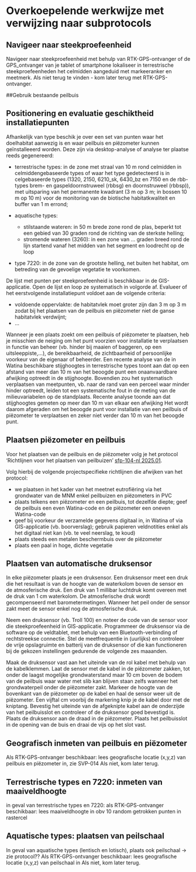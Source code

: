 # Overkoepelende werkwijze met verwijzing naar subprotocols

```{=html}
<!--
Geef hier een overzicht van de stappen van het project protocol.
De verschillende stappen moeten verduidelijkt worden met criteria en richtlijnen wanneer wat moet uitgevoerd worden.
Bijvoorbeeld:
Ga naar de te monitoren locatie.
Volg subprotocol A `<protocol-code>_YYYY.NN` om te bepalen of de locatie tot de doelpopulatie die men wil monitoren behoort (eerste bezoek) of nog steeds behoort (herhaald bezoek).
Volg subprotocol B `<protocol-code>_YYYY.NN` waarin de staalnameprocedure wordt uitgelegd.
Volg subprotocol C `<protocol-code>_YYYY.NN` waarin labo-analyse wordt uitgelegd.

De doelstelling is om de subprotocols te organiseren in een coherent hoofd protocol waarin ontbrekende elementen aangevuld worden die niet in de subprotocols staan, zoals wanneer een bepaald subprotocol wel of niet wordt uitgevoerd, of kleine extra stappen die geen eigen subprotocol vereisen.
-->
```

## Navigeer naar steekproefeenheid

Navigeer naar steekproefeenheid met behulp van RTK-GPS-ontvanger of de GPS_ontvanger van je tablet of smartphone lokaliseer in terrestrische steekproefeenheden het celmidden aangeduid met markeeranker en meetmerk.
Als niet terug te vinden - kom later terug met RTK-GPS-ontvanger.

##Gebruik bestaande peilbuis

## Positionering en evaluatie geschiktheid installatiepunten

Afhankelijk van type beschik je over een set van punten waar het doelhabitat aanwezig is en waar peilbuis en piëzometer kunnen geïnstalleeerd worden.
Deze zijn via desktop-analyse of analyse ter plaatse reeds gegenereerd:

-   terrestrische types: in de zone met straal van 10 m rond celmidden in celmiddengebaseerde types of waar het type gedetecteerd is in celgebaseerde types (1320, 2150, 6210_sk, 6430_bz en 7150 en de rbb-types brem- en gaspeldoornstruweel (rbbsg) en doornstruweel (rbbsp)), met uitsparing van het permanente kwadrant (3 m op 3 m; in bossen 10 m op 10 m) voor de monitoring van de biotische habitatkwaliteit en buffer van 1 m errond;

-   aquatische types:

    -   stilstaande wateren: in 50 m brede zone rond de plas, beperkt tot een gebied van 30 graden rond de richting van de sterkste helling;
    -   stromende wateren (3260): in een zone van ... graden breed rond de lijn startend vanaf het midden van het segment en loodrecht op de loop

-   type 7220: in de zone van de grootste helling, net buiten het habitat, om betreding van de gevoelige vegetatie te voorkomen.

De lijst met punten per steekproefeenheid is beschikbaar in de GIS-applicatie.
Open de lijst en loop ze systematisch in volgorde af.
Evalueer of het eerstvolgende installatiepunt voldoet aan de volgende criteria:

-   voldoende oppervlakte: de habitatvlek moet groter zijn dan 3 m op 3 m zodat bij het plaatsen van de peilbuis en piëzometer niet de ganse habitatvlek verdwijnt;
-   ...

Wanneer je een plaats zoekt om een peilbuis of piëzometer te plaatsen, heb je misschien de neiging om het punt voorzien voor installatie te verplaatsen in functie van beheer (vb. hinder bij maaien of baggeren, op een uitsleeppiste,...), de bereikbaarheid, de zichtbaarheid of persoonlijke voorkeur van de eigenaar of beheerder.
Een recente analyse van de in Watina beschikbare stijghoogtes in terrestrische types toont aan dat op een afstand van meer dan 10 m van het beoogde punt een onaanvaardbare afwijking optreedt in de stijghoogte.
Bovendien zou het systematisch verplaatsen van meetpunten, vb.
naar de rand van een perceel waar minder hinder optreedt, leiden tot een systematische fout in de meting van de milieuvariabelen op de standplaats.
Recente analyse toonde aan dat stijghoogtes gemeten op meer dan 10 m van elkaar een afwijking Het wordt daarom afgeraden om het beoogde punt voor installatie van een peilbuis of piëzometer te verplaatsen en zeker niet verder dan 10 m van het beoogde punt.

## Plaatsen piëzometer en peilbuis

Voor het plaatsen van de peilbuis en de piëzometer volg je het protocol 'Richtlijnen voor het plaatsen van peilbuizen' [sfp-104-nl 2025.01](https://inbo.github.io/protocols/2025.01/index.html).

Volg hierbij de volgende projectspecifieke richtlijnen die afwijken van het protocol:

-   we plaatsen in het kader van het meetnet eutrofiëring via het grondwater van de MNM enkel peilbuizen en piëzometers in PVC
-   plaats telkens een piëzometer en een peilbuis, tot dezelfde diepte; geef de peilbuis een even Watina-code en de piëzometer een oneven Watina-code
-   geef bij voorkeur de verzamelde gegevens digitaal in, in Watina of via GIS-applicatie (vb. boorverslag); gebruik papieren veldnotities enkel als het digitaal niet kan (vb. te veel neerslag, te koud)
-   plaats steeds een metalen beschermbuis over de piëzometer
-   plaats een paal in hoge, dichte vegetatie

## Plaatsen van automatische druksensor

In elke piëzometer plaats je een druksensor.
Een druksensor meet een druk die het resultaat is van de hoogte van de waterkolom boven de sensor en de atmosferische druk.
Een druk van 1 millibar luchtdruk komt overeen met de druk van 1 cm waterkolom.
De atmosferische druk wordt gecompenseerd met barometermetingen.
Wanneer het peil onder de sensor zakt meet de sensor enkel nog de atmosferische druk.

Neem een druksensor (vb. Troll 100) en noteer de code van de sensor voor die steekproefeenheid in GIS-applicatie.
Programmeer de druksensor via de software op de veldtablet, met behulp van een Bluetooth-verbinding of rechtstreekse connectie.
Stel de meetfrequentie in (uurlijks) en controleer de vrije opslagruimte en batterij van de druksensor of die kan functioneren bij de gekozen instellingen gedurende de volgende zes maaanden.

Maak de druksensor vast aan het uiteinde van de rol kabel met behulp van de kabelklemmen.
Laat de sensor met de kabel in de piëzometer zakken, tot onder de laagst mogelijke grondwaterstand maar 10 cm boven de bodem van de peilbuis waar water met slib kan blijven staan zelfs wanneer het grondwaterpeil onder de piëzometer zakt.
Markeer de hoogte van de bovenkant van de piëzometer op de kabel en haal de sensor weer uit de piëzometer.
Een vijftal cm voorbij de markering knip je de kabel door met de kniptang.
Bevestig het uiteinde van de afgeknipte kabel aan de onderzijde van het peilbuisslot en controleer of de druksensor goed bevestigd is.
Plaats de druksensor aan de draad in de piëzometer.
Plaats het peilbuisslot in de opening van de buis en draai de vijs op het slot vast.

## Geografisch inmeten van peilbuis en piëzometer

Als RTK-GPS-ontvanger beschikbaar: lees geografische locatie (x,y,z) van peilbuis en piëzometer in, zie SVP-014 Als niet, kom later terug.

## Terrestrische types en 7220: inmeten van maaiveldhoogte

in geval van terrestrische types en 7220: als RTK-GPS-ontvanger beschikbaar: lees maaiveldhoogte in obv 10 random getrokken punten in rastercel

## Aquatische types: plaatsen van peilschaal

In geval van aquatische types (lentisch en lotisch), plaats ook peilschaal -\> zie protocol??
Als RTK-GPS-ontvanger beschikbaar: lees geografische locatie (x,y,z) van peilschaal in Als niet, kom later terug.
